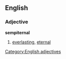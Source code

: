 ==English==
===Adjective===
'''sempiternal'''
#[[everlasting]], [[eternal]]
[[Category:English adjectives]]